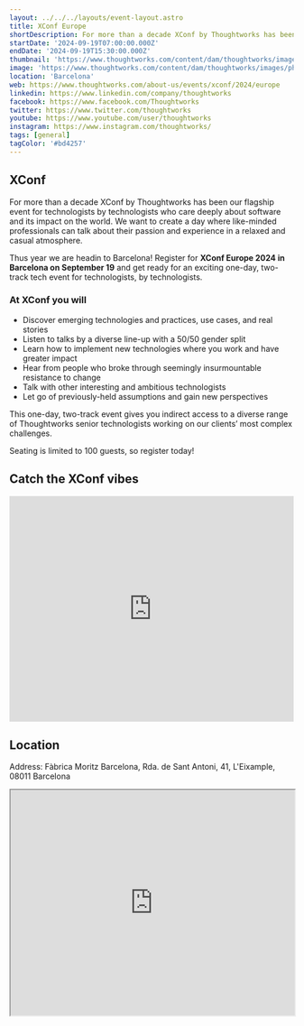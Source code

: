 ```yaml
---
layout: ../../../layouts/event-layout.astro
title: XConf Europe
shortDescription: For more than a decade XConf by Thoughtworks has been our flagship event for technologists by technologists who care deeply about software and its impact on the world.
startDate: '2024-09-19T07:00:00.000Z'
endDate: '2024-09-19T15:30:00.000Z'
thumbnail: 'https://www.thoughtworks.com/content/dam/thoughtworks/images/photography/meta/about-us/events/xconf-2024/ab_meta_xconf_2024_europe.jpg'
image: 'https://www.thoughtworks.com/content/dam/thoughtworks/images/photography/meta/about-us/events/xconf-2024/ab_meta_xconf_2024_europe.jpg'
location: 'Barcelona'
web: https://www.thoughtworks.com/about-us/events/xconf/2024/europe
linkedin: https://www.linkedin.com/company/thoughtworks
facebook: https://www.facebook.com/Thoughtworks
twitter: https://www.twitter.com/thoughtworks
youtube: https://www.youtube.com/user/thoughtworks
instagram: https://www.instagram.com/thoughtworks/
tags: [general]
tagColor: '#bd4257'
---
```


## XConf

For more than a decade XConf by Thoughtworks has been our flagship event for technologists by technologists who care deeply about software and its impact on the world. We want to create a day where like-minded professionals can talk about their passion and experience in a relaxed and casual atmosphere.

Thus year we are headin to Barcelona! Register for **XConf Europe 2024 in Barcelona on September 19** and get ready for an exciting one-day, two-track tech event for technologists, by technologists.

### At XConf you will

- Discover emerging technologies and practices, use cases, and real stories
- Listen to talks by a diverse line-up with a 50/50 gender split
- Learn how to implement new technologies where you work and have greater impact
- Hear from people who broke through seemingly insurmountable resistance to change
- Talk with other interesting and ambitious technologists
- Let go of previously-held assumptions and gain new perspectives

This one-day, two-track event gives you indirect access to a diverse range of Thoughtworks senior technologists working on our clients’ most complex challenges.

Seating is limited to 100 guests, so register today!

## Catch the XConf vibes

<iframe
  allowtransparency="true"
  title="Wistia video player"
  allowFullscreen
  frameborder="0"
  scrolling="no"
  class="wistia_embed"
  name="wistia_embed"
  src="https://fast.wistia.net/embed/iframe/qd92zs6u0v"
  width="100%"
  height="400"
></iframe>

## Location

Address: Fàbrica Moritz Barcelona, Rda. de Sant Antoni, 41, L'Eixample, 08011 Barcelona

<iframe
  style="width: 100%; height: 400px;"
  height="400"
  allowfullscreen=""
  loading="lazy"
  referrerpolicy="no-referrer-when-downgrade"
  src="https://www.google.com/maps/embed?pb=!1m18!1m12!1m3!1d2993.6046265248215!2d2.1633522000000003!3d41.382674!2m3!1f0!2f0!3f0!3m2!1i1024!2i768!4f13.1!3m3!1m2!1s0x12a4a28ac1c7d247%3A0x200341909d1e7213!2sF%C3%A0brica%20Moritz%20Barcelona!5e0!3m2!1ses!2ses!4v1725343692373!5m2!1ses!2ses"
  aria-label="Fàbrica Moritz Barcelona, Rda. de Sant Antoni, 41, L'Eixample, 08011 Barcelona"
></iframe>
